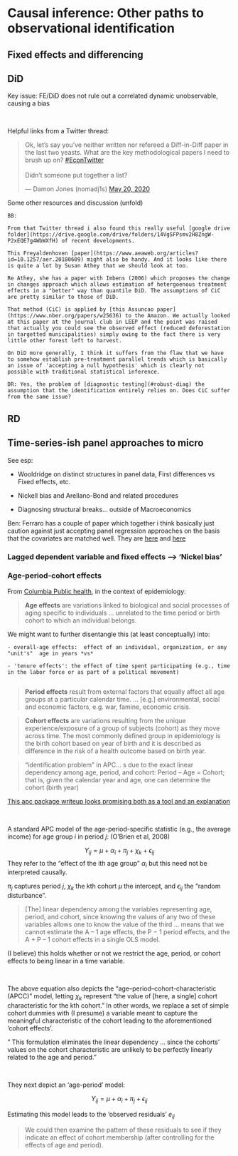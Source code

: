 # [Causal inference: Other paths to observational identification]{#other_paths}


## Fixed effects and differencing

## DiD

Key issue: FE/DiD does not rule out a correlated dynamic unobservable, causing a bias

\

Helpful links from a Twitter thread:

<blockquote class="twitter-tweet"><p lang="en" dir="ltr">Ok, let’s say you’ve neither written nor refereed a Diff-in-Diff paper in the last two yeasts. What are the key methodological papers I need to brush up on? <a href="https://twitter.com/hashtag/EconTwitter?src=hash&amp;ref_src=twsrc%5Etfw">#EconTwitter</a><br><br>Didn’t someone put together a list?</p>&mdash; Damon Jones (nomadj1s) <a href="https://twitter.com/nomadj1s/status/1263225306275614722?ref_src=twsrc%5Etfw">May 20, 2020</a></blockquote> <script async src="https://platform.twitter.com/widgets.js" charset="utf-8"></script>


Some other resources and discussion  (unfold)

```block2

BB: 
  
From that Twitter thread i also found this really useful [google drive folder](https://drive.google.com/drive/folders/14VgSFPsmv2H8ZngW-P2xEQE7g4WbWXfH) of recent developments.

This Freyaldenhoven [paper](https://www.aeaweb.org/articles?id=10.1257/aer.20180609) might also be handy. And it looks like there is quite a lot by Susan Athey that we should look at too.

Re Athey, she has a paper with Imbens (2006) which proposes the change in changes approach which allows estimation of hetergoenous treatment effects in a "better" way than quantile DiD. The assumptions of CiC are pretty similar to those of DiD.

That method (CiC) is applied by [this Assuncao paper](https://www.nber.org/papers/w25636) to the Amazon. We actually looked at this paper at the journal club in LEEP and the point was raised that actually you could see the observed effect (reduced deforestation in targetted municipalities) simply owing to the fact there is very little other forest left to harvest.

On DiD more generally, I think it suffers from the flaw that we have to somehow establish pre-treatment parallel trends which is basically an issue of 'accepting a null hypothesis' which is clearly not possible with traditional statistical inference.

DR: Yes, the problem of [diagnostic testing](#robust-diag) the assumption that the identification entirely relies on. Does CiC suffer from the same issue?

```

## RD

## Time-series-ish panel approaches to micro

See esp:

- Wooldridge on distinct structures in panel data, First differences vs Fixed effects, etc.

- Nickell bias and Arellano-Bond and related procedures

- Diagnosing structural breaks... outside of Macroeconomics


<div class="marginnote">
Ben: Ferraro has a couple of paper which together i think basically just caution against just accepting panel regression approaches on the basis that the covariates are matched well. They are [here](https://www.journals.uchicago.edu/doi/10.1086/689868) and [here](https://www.sciencedirect.com/science/article/pii/S016517651630489X)
</div>



### Lagged dependent variable and fixed effects --> 'Nickel bias'

### Age-period-cohort effects {#apc-effects}

From [Columbia Public health](https://www.publichealth.columbia.edu/research/population-health-methods/age-period-cohort-analysis), in the context of epidemiology:

> **Age effects** are variations linked to biological and social processes of aging specific to individuals ... unrelated to the time period or birth cohort to which an individual belongs.

We might want to further disentangle this (at least conceptually) into:

```block2
 
- overall-age effects:  effect of an individual, organization, or any "unit's"  age in years *vs* 

- 'tenure effects': the effect of time spent participating (e.g., time in the labor force or as part of a political movement)


```
 

> **Period effects**  result from external factors that equally affect all age groups at a particular calendar time. ... [e.g.] environmental, social and economic factors, e.g. war, famine, economic crisis.

> **Cohort effects**  are variations resulting from the unique experience/exposure of a group of subjects (cohort) as they move across time. The most commonly defined group in epidemiology is the birth cohort based on year of birth and it is described as difference in the risk of a health outcome based on birth year. 


> "identification problem” in APC... s due to the exact linear dependency among age, period, and cohort: Period – Age = Cohort; that is, given the calendar year and age, one can determine the cohort (birth year)


[This apc package writeup looks promising both as a tool and an explanation](https://www.nuffield.ox.ac.uk/economics/Papers/2014/nielsen_apc_package.pdf)


\

A standard APC model of the age-period-specific statistic (e.g., the average income) for age group $i$ in period $j$: (O'Brien et al, 2008)


$$Y_{ij} = \mu  + \alpha_i + \pi_j + \chi_k + \epsilon_{ij} $$
They refer to the "effect of the ith age group" $\alpha_i$ but this need not be interpreted causally.

$\pi_j$ captures period  $j$, $\chi_k$  the kth cohort $\mu$ the intercept, and $\epsilon_{ij}$  the
 "random disturbance". 
 

> [The] linear dependency among the variables representing age, period, and cohort, since knowing the values of any two of these variables allows one to know the value of the third ...  means that we cannot estimate the A – 1 age effects, the P − 1 period effects, and the A + P – 1 cohort effects in a single OLS model.

(I believe) this holds whether or not we restrict the age, period, or cohort effects to being linear in a time variable.
 
 
\
 
The above equation also depicts the "age–period–cohort-characteristic (APCC)" model, letting $\chi_k$ represent "the value of [here, a single] cohort characteristic for the kth cohort."
In other words, we replace a set of simple cohort dummies with (I presume) a variable meant to capture the meaningful characteristic of the cohort leading to the aforementioned 'cohort effects'.

" This formulation eliminates the linear dependency ... since the cohorts’ values on the cohort characteristic are unlikely to be perfectly linearly related to the age and period."


\

They next depict an 'age-period' model: 

$$Y_{ij} = \mu + \alpha_i + \pi_j + \epsilon_{ij}$$

Estimating this model leads to the 'observed residuals' $e_{ij}$

> We could then examine the pattern of these residuals to see if they indicate an effect of cohort membership (after controlling for the effects of age and period).

